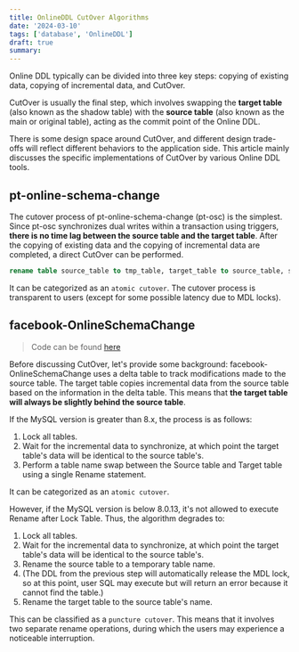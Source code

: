 ```yaml
---
title: OnlineDDL CutOver Algorithms
date: '2024-03-10'
tags: ['database', 'OnlineDDL']
draft: true
summary:
---
```


Online DDL typically can be divided into three key steps: copying of existing data, copying of incremental data, and CutOver.

CutOver is usually the final step, which involves swapping the **target table** (also known as the shadow table) with the
**source table** (also known as the main or original table), acting as the commit point of the Online DDL.

There is some design space around CutOver, and different design trade-offs will reflect different behaviors to the application side.
This article mainly discusses the specific implementations of CutOver by various Online DDL tools.

## pt-online-schema-change

The cutover process of pt-online-schema-change (pt-osc) is the simplest.
Since pt-osc synchronizes dual writes within a transaction using triggers, **there is no time lag between the source table and the target table**.
After the copying of existing data and the copying of incremental data are completed, a direct CutOver can be performed.

```sql
rename table source_table to tmp_table, target_table to source_table, source_table to target_table;
```

It can be categorized as an `atomic cutover`. The cutover process is transparent to users (except for some possible latency due to MDL locks).

## facebook-OnlineSchemaChange
> Code can be found [here](https://github.com/facebookincubator/OnlineSchemaChange/blob/7e661a002d714012b0a5b2311cba24127588e897/core/lib/payload/copy.py#L3181)

Before discussing CutOver, let's provide some background:
facebook-OnlineSchemaChange uses a delta table to track modifications made to the source table.
The target table copies incremental data from the source table based on the information in the delta table.
This means that **the target table will always be slightly behind the source table**.

If the MySQL version is greater than 8.x, the process is as follows:<br />
1. Lock all tables.
2. Wait for the incremental data to synchronize, at which point the target table's data will be identical to the source table's.
3. Perform a table name swap between the Source table and Target table using a single Rename statement.

It can be categorized as an `atomic cutover`.

However, if the MySQL version is below 8.0.13, it's not allowed to execute Rename after Lock Table. Thus, the algorithm degrades to:<br />
1. Lock all tables.
2. Wait for the incremental data to synchronize, at which point the target table's data will be identical to the source table's.
3. Rename the source table to a temporary table name.
4. (The DDL from the previous step will automatically release the MDL lock, so at this point, user SQL may execute but will return an error because it cannot find the table.)
5. Rename the target table to the source table's name.

This can be classified as a `puncture cutover`. This means that it involves two separate rename operations, during which the users may experience a noticeable interruption.
